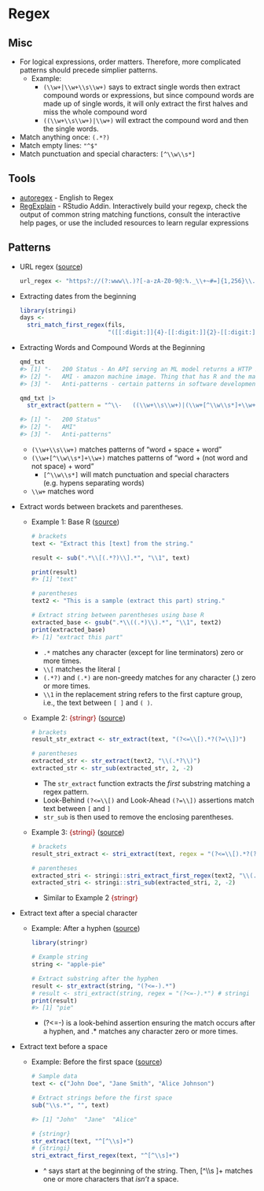 # Regex {#sec-regex .unnumbered}

## Misc {#sec-regex-misc .unnumbered}

-   For logical expressions, order matters. Therefore, more complicated patterns should precede simplier patterns.
    -   [Example]{.ribbon-highlight}:
        -   `(\\w+|\\w+\\s\\w+)` says to extract single words then extract compound words or expressions, but since compound words are made up of single words, it will only extract the first halves and miss the whole compound word
        -   `((\\w+\\s\\w+)|\\w+)` will extract the compound word and then the single words.
-   Match anything once: `(.*?)`
-   Match empty lines: `"^$"`
-   Match punctuation and special characters: `[^\\w\\s*]`

## Tools {#sec-regex-tools .unnumbered}

-   [autoregex](https://www.autoregex.xyz/) - English to Regex
-   [RegExplain](https://github.com/gadenbuie/regexplain) - RStudio Addin. Interactively build your regexp, check the output of common string matching functions, consult the interactive help pages, or use the included resources to learn regular expressions

## Patterns {#sec-regex-pats .unnumbered}

-   URL regex ([source](https://dailydrop.hrbrmstr.dev/2024/12/04/drop-565-2024-12-04-all-strings-attached/))

    ``` r
    url_regex <- "https?://(?:www\\.)?[-a-zA-Z0-9@:%._\\+~#=]{1,256}\\.[a-zA-Z0-9()]{1,6}\\b(?:[-a-zA-Z0-9()@:%_\\+.~#?&//=]*)"
    ```

-   Extracting dates from the beginning

    ``` r
    library(stringi)
    days <- 
      stri_match_first_regex(fils, 
                             "([[:digit:]]{4}-[[:digit:]]{2}-[[:digit:]]{2})")[,2]
    ```

-   Extracting Words and Compound Words at the Beginning

    ``` r
    qmd_txt
    #> [1] "-   200 Status - An API serving an ML model returns a HTTP 200 OK success status response code indicates that the request has succeeded." 
    #> [2] "-   AMI - amazon machine image. Thing that has R and the main packages you need to load onto the cloud server"
    #> [3] "-   Anti-patterns - certain patterns in software development that are considered bad programming practices."
    ```

    ``` r
    qmd_txt |> 
      str_extract(pattern = "^\\-   ((\\w+\\s\\w+)|(\\w+[^\\w\\s*]+\\w+)|\\w+)")

    #> [1] "-   200 Status"                 
    #> [2] "-   AMI"          
    #> [3] "-   Anti-patterns"
    ```

    -   `(\\w+\\s\\w+)` matches patterns of "word + space + word"
    -   `(\\w+[^\\w\\s*]+\\w+)` matches patterns of "word + (not word and not space) + word"
        -   `[^\\w\\s*]` will match punctuation and special characters (e.g. hypens separating words)
    -   `\\w+` matches word

-   Extract words between brackets and parentheses.

    -   [Example 1]{.ribbon-highlight}: Base R ([source](https://www.spsanderson.com/steveondata/posts/2024-06-25/))

        ``` .r
        # brackets
        text <- "Extract this [text] from the string."

        result <- sub(".*\\[(.*?)\\].*", "\\1", text)

        print(result)
        #> [1] "text"

        # parentheses
        text2 <- "This is a sample (extract this part) string."

        # Extract string between parentheses using base R
        extracted_base <- gsub(".*\\((.*)\\).*", "\\1", text2)
        print(extracted_base)
        #> [1] "extract this part"
        ```

        -   `.*` matches any character (except for line terminators) zero or more times.
        -   `\\[` matches the literal `[`
        -   `(.*?)` and `(.*)` are non-greedy matches for any character (.) zero or more times.
        -   `\\1` in the replacement string refers to the first capture group, i.e., the text between `[ ]` and `( )`.

    -   [Example 2]{.ribbon-highlight}: [{stringr}]{style="color: #990000"} ([source](https://www.spsanderson.com/steveondata/posts/2024-06-25/))

        ``` r
        # brackets
        result_str_extract <- str_extract(text, "(?<=\\[).*?(?=\\])")

        # parentheses
        extracted_str <- str_extract(text2, "\\(.*?\\)")
        extracted_str <- str_sub(extracted_str, 2, -2)
        ```

        -   The `str_extract` function extracts the *first* substring matching a regex pattern.
        -   Look-Behind `(?<=\\[)` and Look-Ahead `(?=\\])` assertions match text between `[` and `]`
        -   `str_sub` is then used to remove the enclosing parentheses.

    -   [Example 3]{.ribbon-highlight}: [{stringi}]{style="color: #990000"} ([source](https://www.spsanderson.com/steveondata/posts/2024-06-25/))

        ``` r
        # brackets
        result_stri_extract <- stri_extract(text, regex = "(?<=\\[).*?(?=\\])")

        # parentheses
        extracted_stri <- stringi::stri_extract_first_regex(text2, "\\(.*?\\)")
        extracted_stri <- stringi::stri_sub(extracted_stri, 2, -2)
        ```

        -   Similar to Example 2 [{stringr}]{style="color: #990000"}

-   Extract text after a special character

    -   [Example]{.ribbon-highlight}: After a hyphen ([source](https://www.r-bloggers.com/2024/07/how-to-extract-string-after-a-specific-character-in-r/))

        ``` r
        library(stringr)

        # Example string
        string <- "apple-pie"

        # Extract substring after the hyphen
        result <- str_extract(string, "(?<=-).*")
        # result <- stri_extract(string, regex = "(?<=-).*") # stringi
        print(result) 
        #> [1] "pie"
        ```

        -   [(?\<=-)]{.arg-text} is a look-behind assertion ensuring the match occurs after a hyphen, and [.\*]{.arg-text} matches any character zero or more times.

-   Extract text before a space

    -   [Example]{.ribbon-highlight}: Before the first space ([source](https://www.r-bloggers.com/2024/07/extracting-strings-before-a-space-in-r/))

        ``` r
        # Sample data
        text <- c("John Doe", "Jane Smith", "Alice Johnson")

        # Extract strings before the first space
        sub("\\s.*", "", text)

        #> [1] "John"  "Jane"  "Alice"

        # {stringr}
        str_extract(text, "^[^\\s]+")
        # {stringi}
        stri_extract_first_regex(text, "^[^\\s]+")
        ```

        -   [\^]{.arg-text} says start at the beginning of the string. Then, [\[\^\\\\s \]+]{.arg-text} matches one or more characters that *isn't* a space.
